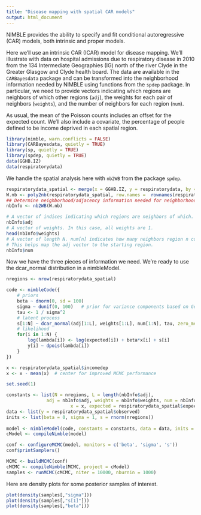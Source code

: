 ```yaml
---
title: "Disease mapping with spatial CAR models"
output: html_document
---
```


NIMBLE provides the ability to specify and fit conditional autoregressive (CAR) models,
both intrinsic and proper models.

Here we'll use an intrinsic CAR (ICAR) model for disease mapping. We'll illustrate with data on hospital admissions due to respiratory disease in 2010 from the 134 Intermediate Geographies (IG) north of the river Clyde in the Greater Glasgow and Clyde health board. The data are available in the `CARBayesdata` package and can be transformed into the neighborhood information needed by NIMBLE using functions from the `spdep` package. In particular, we need to provide vectors indicating which regions are neighbors of which other regions (`adj`), the weights for each pair of neighbors (`weights`), and the number of neighbors for each region (`num`).

As usual, the mean of the Poisson counts includes an offset for the expected count. We'll also include a covariate, the percentage of people defined to be income deprived in each spatial region.


```r
library(nimble, warn.conflicts = FALSE)
library(CARBayesdata, quietly = TRUE)
library(sp, quietly = TRUE)
library(spdep, quietly = TRUE)
data(GGHB.IZ)
data(respiratorydata)
```

We handle the spatial analysis here with `nb2WB` from the package `spdep`.

```r
respiratorydata_spatial <- merge(x = GGHB.IZ, y = respiratorydata, by = "IZ", all.x = FALSE)
W.nb <- poly2nb(respiratorydata_spatial, row.names =  rownames(respiratorydata_spatial))
## Determine neighborhood/adjacency information needed for neighborhood-based CAR model
nbInfo <- nb2WB(W.nb)

# A vector of indices indicating which regions are neighbors of which.
nbInfo$adj
# A vector of weights. In this case, all weights are 1.
head(nbInfo$weights)
# A vector of length N. num[n] indicates how many neighbors region n contains.
# This helps map the adj vector to the starting region.
nbInfo$num
```

Now we have the three pieces of information we need. We're ready to use the dcar_normal distribution in a nimbleModel.

```r
nregions <- nrow(respiratorydata_spatial)

code <- nimbleCode({
    # priors
    beta ~ dnorm(0, sd = 100)
    sigma ~ dunif(0, 100)   # prior for variance components based on Gelman (2006)
    tau <- 1 / sigma^2
    # latent process
    s[1:N] ~ dcar_normal(adj[1:L], weights[1:L], num[1:N], tau, zero_mean = 0)
    # likelihood
    for(i in 1:N) {
        log(lambda[i]) <- log(expected[i]) + beta*x[i] + s[i]
        y[i] ~ dpois(lambda[i])
    }
})

x <- respiratorydata_spatial$incomedep
x <- x - mean(x)  # center for improved MCMC performance

set.seed(1)

constants <- list(N = nregions, L = length(nbInfo$adj), 
			   adj = nbInfo$adj, weights = nbInfo$weights, num = nbInfo$num,
	     	            x = x, expected = respiratorydata_spatial$expected)
data <- list(y = respiratorydata_spatial$observed)
inits <- list(beta = 0, sigma = 1, s = rnorm(nregions))
	  
model <- nimbleModel(code, constants = constants, data = data, inits = inits)
cModel <- compileNimble(model)

conf <- configureMCMC(model, monitors = c('beta', 'sigma', 's'))
conf$printSamplers()

MCMC <- buildMCMC(conf)
cMCMC <- compileNimble(MCMC, project = cModel)
samples <- runMCMC(cMCMC, niter = 10000, nburnin = 1000)
```

Here are density plots for some posterior samples of interest.

```r
plot(density(samples[,"sigma"]))
plot(density(samples[,"s[1]"]))
plot(density(samples[,"beta"]))
```

